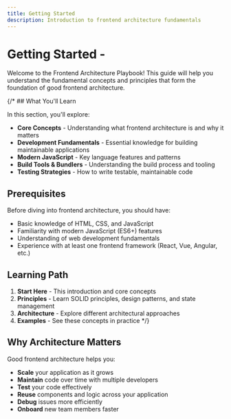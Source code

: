 ```yaml
---
title: Getting Started
description: Introduction to frontend architecture fundamentals
---
```


# Getting Started - <Badge text="WIP" variant="caution" />

Welcome to the Frontend Architecture Playbook! This guide will help you understand the fundamental concepts and principles that form the foundation of good frontend architecture.

{/* ## What You'll Learn

In this section, you'll explore:

- **Core Concepts** - Understanding what frontend architecture is and why it matters
- **Development Fundamentals** - Essential knowledge for building maintainable applications
- **Modern JavaScript** - Key language features and patterns
- **Build Tools & Bundlers** - Understanding the build process and tooling
- **Testing Strategies** - How to write testable, maintainable code

## Prerequisites

Before diving into frontend architecture, you should have:

- Basic knowledge of HTML, CSS, and JavaScript
- Familiarity with modern JavaScript (ES6+) features
- Understanding of web development fundamentals
- Experience with at least one frontend framework (React, Vue, Angular, etc.)

## Learning Path

1. **Start Here** - This introduction and core concepts
2. **Principles** - Learn SOLID principles, design patterns, and state management
3. **Architecture** - Explore different architectural approaches
4. **Examples** - See these concepts in practice */}

## Why Architecture Matters

Good frontend architecture helps you:

- **Scale** your application as it grows
- **Maintain** code over time with multiple developers
- **Test** your code effectively
- **Reuse** components and logic across your application
- **Debug** issues more efficiently
- **Onboard** new team members faster
